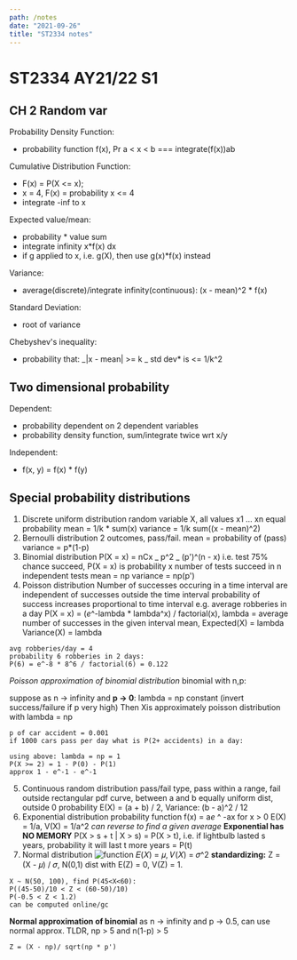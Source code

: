 ```yaml
---
path: /notes
date: "2021-09-26"
title: "ST2334 notes"
---
```


# ST2334 AY21/22 S1

## CH 2 Random var

Probability Density Function:

- probability function f(x), Pr a < x < b === integrate(f(x))ab

Cumulative Distribution Function:

- F(x) = P(X \<= x);
- x = 4, F(x) = probability x \<= 4
- integrate -inf to x

Expected value/mean:

- probability \* value sum
- integrate infinity x\*f(x) dx
- if g applied to x, i.e. g(X), then use g(x)\*f(x) instead

Variance:

- average(discrete)/integrate infinity(continuous): (x - mean)^2 \* f(x)

Standard Deviation:

- root of variance

Chebyshev's inequality:

- probability that: _|x - mean| >= k _ std dev\* is \<= 1/k^2

## Two dimensional probability

Dependent:

- probability dependent on 2 dependent variables
- probability density function, sum/integrate twice wrt x/y

Independent:

- f(x, y) = f(x) \* f(y)

## Special probability distributions

1. Discrete uniform distribution
   random variable X, all values x1 ... xn equal probability
   mean = 1/k \* sum(x)
   variance = 1/k sum((x - mean)^2)
2. Bernoulli distribution
   2 outcomes, pass/fail.
   mean = probability of (pass)
   variance = p\*(1-p)
3. Binomial distribution
   P(X = x) = nCx _ p^2 _ (p')^(n - x)
   i.e. test 75% chance succeed, P(X = x) is probability x number of tests succeed in n independent tests
   mean = np
   variance = np(p')
4. Poisson distribution
   Number of successes occuring in a time interval are independent of successes outside the time interval
   probability of success increases proportional to time interval
   e.g. average robberies in a day
   P(X = x) = (_e_^-lambda \* lambda^x) / factorial(x), lambda = average number of successes in the given interval
   mean, Expected(X) = lambda
   Variance(X) = lambda

```
avg robberies/day = 4
probability 6 robberies in 2 days:
P(6) = e^-8 * 8^6 / factorial(6) = 0.122
```

_Poisson approximation of binomial distribution_
binomial with n,p:

suppose as n -> infinity and **p -> 0**: lambda = np constant (invert success/failure if p very high)
Then Xis approximately poisson distribution with lambda = np

```
p of car accident = 0.001
if 1000 cars pass per day what is P(2+ accidents) in a day:

using above: lambda = np = 1
P(X >= 2) = 1 - P(0) - P(1)
approx 1 - e^-1 - e^-1

```

5. Continuous random distribution
   pass/fail type, pass within a range, fail outside
   rectangular pdf curve, between a and b equally uniform dist, outside 0 probability
   E(X) = (a + b) / 2, Variance: (b - a)^2 / 12
6. Exponential distribution
   probability function f(x) = a*e* ^ -ax for x > 0
   E(X) = 1/a, V(X) = 1/a^2 _can reverse to find a given average_
   **Exponential has NO MEMORY**
   P(X > s + t | X > s) = P(X > t), i.e. if lightbulb lasted s years, probability it will last t more years = P(t)
7. Normal distribution
   ![function](./res/assets/normal.JPG)
   𝐸(𝑋) = 𝜇, 𝑉(𝑋) = 𝜎^2
   **standardizing:**
   Z = (X - 𝜇) / 𝜎, N(0,1) dist with E(Z) = 0, V(Z) = 1.

```
X ~ N(50, 100), find P(45<X<60):
P((45-50)/10 < Z < (60-50)/10)
P(-0.5 < Z < 1.2)
can be computed online/gc
```

**Normal approximation of binomial**
as n -> infinity and p -> 0.5, can use normal approx. TLDR, np > 5 and n(1-p) > 5

```
Z = (X - np)/ sqrt(np * p')
```
